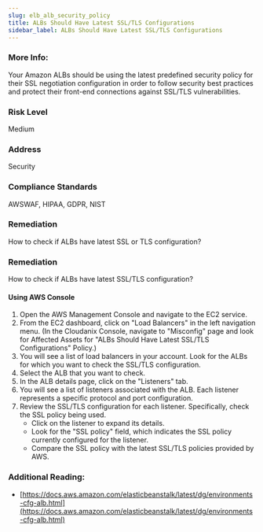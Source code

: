 ```yaml
---
slug: elb_alb_security_policy
title: ALBs Should Have Latest SSL/TLS Configurations
sidebar_label: ALBs Should Have Latest SSL/TLS Configurations
---
```


### More Info:

Your Amazon ALBs should be using the latest predefined security policy for their SSL negotiation configuration in order to follow security best practices and protect their front-end connections against SSL/TLS vulnerabilities.

### Risk Level

Medium

### Address

Security

### Compliance Standards

AWSWAF, HIPAA, GDPR, NIST

### Remediation

How to check if ALBs have latest SSL or TLS configuration?

### Remediation

How to check if ALBs have latest SSL/TLS configuration?

#### Using AWS Console

1. Open the AWS Management Console and navigate to the EC2 service.
2. From the EC2 dashboard, click on "Load Balancers" in the left navigation menu.
    (In the Cloudanix Console, navigate to "Misconfig" page and look for Affected Assets for "ALBs Should Have Latest SSL/TLS Configurations" Policy.)
3. You will see a list of load balancers in your account. Look for the ALBs for which you want to check the SSL/TLS configuration.
4. Select the ALB that you want to check.
5. In the ALB details page, click on the "Listeners" tab.
6. You will see a list of listeners associated with the ALB. Each listener represents a specific protocol and port configuration.
7. Review the SSL/TLS configuration for each listener. Specifically, check the SSL policy being used.
   - Click on the listener to expand its details.
   - Look for the "SSL policy" field, which indicates the SSL policy currently configured for the listener.
   - Compare the SSL policy with the latest SSL/TLS policies provided by AWS.

### Additional Reading:

- [https://docs.aws.amazon.com/elasticbeanstalk/latest/dg/environments-cfg-alb.html](https://docs.aws.amazon.com/elasticbeanstalk/latest/dg/environments-cfg-alb.html) 

